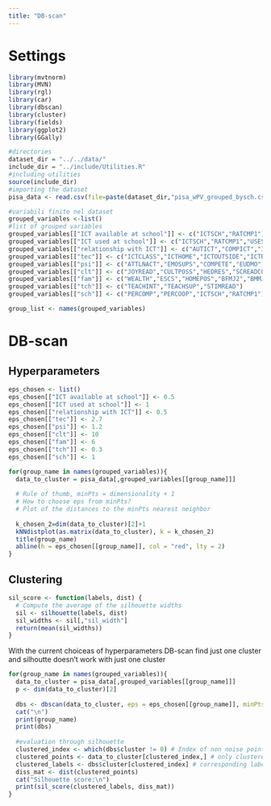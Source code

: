 ```yaml
---
title: "DB-scan"
---
```


# Settings

```r
library(mvtnorm)
library(MVN)
library(rgl)
library(car)
library(dbscan)
library(cluster)
library(fields)
library(ggplot2)
library(GGally)
```

```r
#directories
dataset_dir = "../../data/"
include_dir = "../include/Utilities.R"
#including utilities
source(include_dir)
#importing the dataset
pisa_data <- read.csv(file=paste(dataset_dir,"pisa_wPV_grouped_bysch.csv",sep=""))
```

```r
#variabili finite nel dataset
grouped_variables <-list()
#list of grouped variables
grouped_variables[["ICT available at school"]] <- c("ICTSCH","RATCMP1")
grouped_variables[["ICT used at school"]] <- c("ICTSCH","RATCMP1","USESCH","ICTCLASS")
grouped_variables[["relationship with ICT"]] <- c("AUTICT","COMPICT","INTICT","ENTUSE")
grouped_variables[["tec"]] <- c("ICTCLASS","ICTHOME","ICTOUTSIDE","ICTRES","AUTICT","COMPICT","INTICT","ENTUSE","HOMESCH","USESCH", "ICTSCH","RATCMP1")
grouped_variables[["psi"]] <- c("ATTLNACT","EMOSUPS","COMPETE","EUDMO","GFOFAIL","SWBP","RESILIENCE","BELONG","BEINGBULLIED","PERFEED")
grouped_variables[["clt"]] <- c("JOYREAD","CULTPOSS","HEDRES","SCREADCOMP","LMINS","MMINS")
grouped_variables[["fam"]] <- c("WEALTH","ESCS","HOMEPOS","BFMJ2","BMMJ1","HISCED","HISEI","CULTPOSS","HEDRES","ICTHOME")
grouped_variables[["tch"]] <- c("TEACHINT","TEACHSUP","STIMREAD")
grouped_variables[["sch"]] <- c("PERCOMP","PERCOOP","ICTSCH","RATCMP1")

group_list <- names(grouped_variables)
```

# DB-scan

## Hyperparameters

```r
eps_chosen <- list()
eps_chosen[["ICT available at school"]] <- 0.5
eps_chosen[["ICT used at school"]] <- 1
eps_chosen[["relationship with ICT"]] <- 0.5
eps_chosen[["tec"]] <- 2.7
eps_chosen[["psi"]] <- 1.2
eps_chosen[["clt"]] <- 10
eps_chosen[["fam"]] <- 6
eps_chosen[["tch"]] <- 0.3
eps_chosen[["sch"]] <- 1

for(group_name in names(grouped_variables)){
  data_to_cluster = pisa_data[,grouped_variables[[group_name]]]
  
  # Rule of thumb, minPts = dimensionality + 1
  # How to choose eps from minPts?
  # Plot of the distances to the minPts nearest neighbor
  
  k_chosen_2=dim(data_to_cluster)[2]+1
  kNNdistplot(as.matrix(data_to_cluster), k = k_chosen_2)
  title(group_name)
  abline(h = eps_chosen[[group_name]], col = "red", lty = 2)
}
```

## Clustering

```r
sil_score <- function(labels, dist) {
  # Compute the average of the silhouette widths
  sil <- silhouette(labels, dist)
  sil_widths <- sil[,"sil_width"]
  return(mean(sil_widths))
}
```

With the current choiceas of hyperparameters DB-scan find just one cluster and silhoutte doesn't work with just one cluster

```r
for(group_name in names(grouped_variables)){
  data_to_cluster = pisa_data[,grouped_variables[[group_name]]]
  p <- dim(data_to_cluster)[2]
  
  dbs <- dbscan(data_to_cluster, eps = eps_chosen[[group_name]], minPts = p+1)
  cat("\n")
  print(group_name)
  print(dbs)
  
  #evaluation through silhouette
  clustered_index <- which(dbs$cluster != 0) # Index of non noise points
  clustered_points <- data_to_cluster[clustered_index,] # only clustered points
  clustered_labels <- dbs$cluster[clustered_index] # corresponding labels
  diss_mat <- dist(clustered_points)
  cat("Silhouette score:\n")
  print(sil_score(clustered_labels, diss_mat))
}
```
